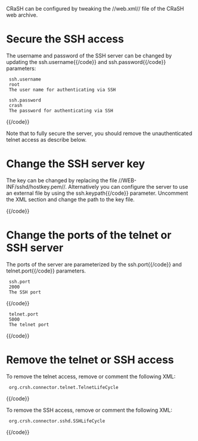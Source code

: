 CRaSH can be configured by tweaking the //web.xml// file of the CRaSH web archive.

= Secure the SSH access =

The username and password of the SSH server can be changed by updating the {{code}}ssh.username{{/code}} and
{{code}}ssh.password{{/code}} parameters:

{{code language=xml}}
<context-param>
  <param-name>ssh.username</param-name>
  <param-value>root</param-value>
  <description>The user name for authenticating via SSH</description>
</context-param>
<context-param>
  <param-name>ssh.password</param-name>
  <param-value>crash</param-value>
  <description>The password for authenticating via SSH</description>
</context-param>
{{/code}}

Note that to fully secure the server, you should remove the unauthenticated telnet access as describe below.

= Change the SSH server key =

The key can be changed by replacing the file //WEB-INF/sshd/hostkey.pem//. Alternatively you can configure the server
to use an external file by using the {{code}}ssh.keypath{{/code}} parameter. Uncomment the XML section and change the path to the
key file.

{{code language=xml}}
<!--
<context-param>
  <param-name>ssh.keypath</param-name>
  <param-value>/path/to/the/key/file</param-value>
  <description>The path to the key file</description>
</context-param>
-->
{{/code}}

= Change the ports of the telnet or SSH server =

The ports of the server are parameterized by the {{code}}ssh.port{{/code}} and {{code}}telnet.port{{/code}} parameters.

{{code language=xml}}
<context-param>
  <param-name>ssh.port</param-name>
  <param-value>2000</param-value>
  <description>The SSH port</description>
</context-param>
{{/code}}

{{code language=xml}}
<context-param>
  <param-name>telnet.port</param-name>
  <param-value>5000</param-value>
  <description>The telnet port</description>
</context-param>
{{/code}}

= Remove the telnet or SSH access =

To remove the telnet access, remove or comment the following XML:

{{code language=xml}}
<listener>
  <listener-class>org.crsh.connector.telnet.TelnetLifeCycle</listener-class>
</listener>
{{/code}}

To remove the SSH access, remove or comment the following XML:

{{code language=xml}}
<listener>
  <listener-class>org.crsh.connector.sshd.SSHLifeCycle</listener-class>
</listener>
{{/code}}